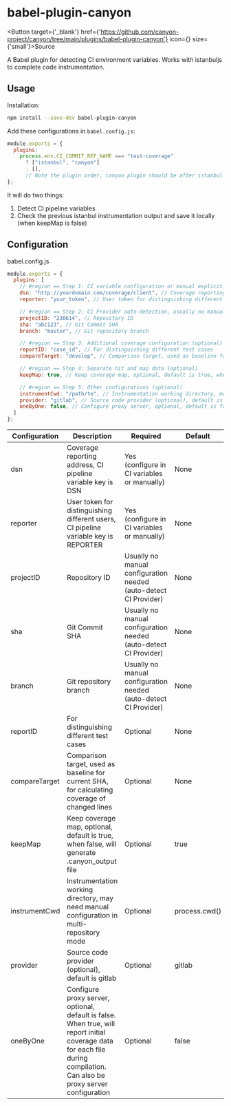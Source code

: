 
# babel-plugin-canyon

<div className={'h-10'}></div>

<Button target={'_blank'} href={'https://github.com/canyon-project/canyon/tree/main/plugins/babel-plugin-canyon'} icon={<GithubOutlined />} size={'small'}>Source</Button>

A Babel plugin for detecting CI environment variables. Works with istanbuljs to complete code instrumentation.

## Usage

Installation:

```sh
npm install --save-dev babel-plugin-canyon
```

Add these configurations in `babel.config.js`:

```js
module.exports = {
  plugins:
    process.env.CI_COMMIT_REF_NAME === "test-coverage"
      ? ["istanbul", "canyon"]
      : [],
      // Note the plugin order, canyon plugin should be after istanbul plugin
};
```

It will do two things:

1. Detect CI pipeline variables
2. Check the previous istanbul instrumentation output and save it locally (when keepMap is false)

## Configuration

babel.config.js

```js
module.exports = {
  plugins: [
    // #region == Step 1: CI variable configuration or manual explicit configuration
    dsn: "http://yourdomain.com/coverage/client", // Coverage reporting address, CI pipeline variable key is DSN
    reporter: "your_token", // User token for distinguishing different users, CI pipeline variable key is REPORTER

    // #region == Step 2: CI Provider auto-detection, usually no manual configuration needed, see Support Provider documentation
    projectID: "230614", // Repository ID
    sha: "abc123", // Git Commit SHA
    branch: "master", // Git repository branch

    // #region == Step 3: Additional coverage configuration (optional)
    reportID: "case_id", // For distinguishing different test cases
    compareTarget: "develop", // Comparison target, used as baseline for current SHA, for calculating coverage of changed lines

    // #region == Step 4: Separate hit and map data (optional)
    keepMap: true, // Keep coverage map, optional, default is true, when false, will generate .canyon_output file!!!

    // #region == Step 5: Other configurations (optional)
    instrumentCwd: "/path/to", // Instrumentation working directory, may need manual configuration in multi-repository mode
    provider: "gitlab", // Source code provider (optional), default is gitlab
    oneByOne: false, // Configure proxy server, optional, default is false. When true, will report initial coverage data for each file during compilation. Can also be proxy server configuration.
  ]
};
```

| Configuration | Description | Required | Default |
| --- | --- | --- | --- |
| dsn | Coverage reporting address, CI pipeline variable key is DSN | Yes (configure in CI variables or manually) | None |
| reporter | User token for distinguishing different users, CI pipeline variable key is REPORTER | Yes (configure in CI variables or manually) | None |
| projectID | Repository ID | Usually no manual configuration needed (auto-detect CI Provider) | None |
| sha | Git Commit SHA | Usually no manual configuration needed (auto-detect CI Provider) | None |
| branch | Git repository branch | Usually no manual configuration needed (auto-detect CI Provider) | None |
| reportID | For distinguishing different test cases | Optional | None |
| compareTarget | Comparison target, used as baseline for current SHA, for calculating coverage of changed lines | Optional | None |
| keepMap | Keep coverage map, optional, default is true, when false, will generate .canyon_output file | Optional | true |
| instrumentCwd | Instrumentation working directory, may need manual configuration in multi-repository mode | Optional | process.cwd() |
| provider | Source code provider (optional), default is gitlab | Optional | gitlab |
| oneByOne | Configure proxy server, optional, default is false. When true, will report initial coverage data for each file during compilation. Can also be proxy server configuration | Optional | false |

